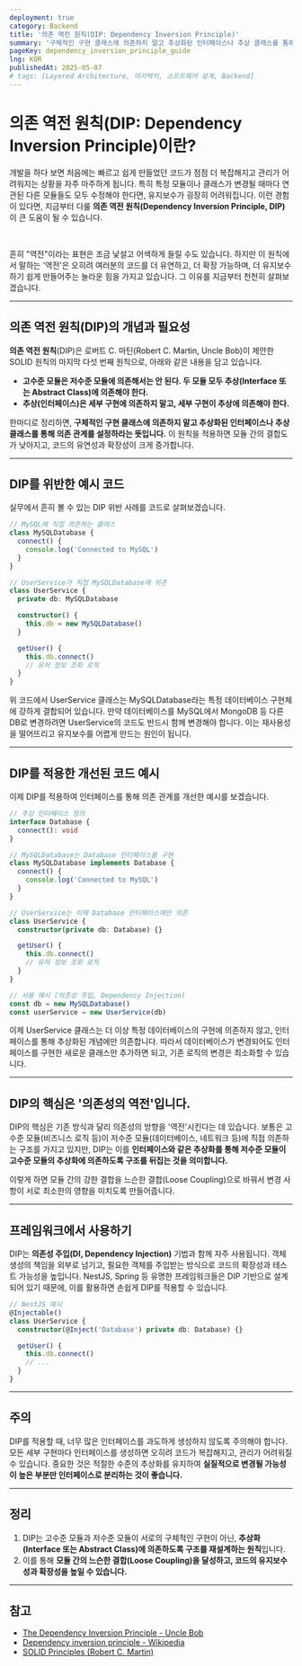```yaml
---
deployment: true
category: Backend
title: '의존 역전 원칙(DIP: Dependency Inversion Principle)'
summary: '구체적인 구현 클래스에 의존하지 말고 추상화된 인터페이스나 추상 클래스를 통해 의존 관계를 설정하라는 뜻인 의존 역전 원칙에 대해 알아봅시다'
pageKey: dependency_inversion_principle_guide
lng: KOR
publishedAt: 2025-05-07
# tags: [Layered Architecture, 아키텍처, 소프트웨어 설계, Backend]
---
```


# 의존 역전 원칙(DIP: Dependency Inversion Principle)이란?

개발을 하다 보면 처음에는 빠르고 쉽게 만들었던 코드가 점점 더 복잡해지고 관리가 어려워지는 상황을 자주 마주하게 됩니다. 특히 특정 모듈이나 클래스가 변경될 때마다 연관된 다른 모듈들도 모두 수정해야 한다면, 유지보수가 굉장히 어려워집니다. 이런 경험이 있다면, 지금부터 다룰 **의존 역전 원칙(Dependency Inversion Principle, DIP)** 이 큰 도움이 될 수 있습니다.

<br />

흔히 "역전"이라는 표현은 조금 낯설고 어색하게 들릴 수도 있습니다. 하지만 이 원칙에서 말하는 '역전'은 오히려 여러분의 코드를 더 유연하고, 더 확장 가능하며, 더 유지보수하기 쉽게 만들어주는 놀라운 힘을 가지고 있습니다. 그 이유를 지금부터 천천히 살펴보겠습니다.

---

## 의존 역전 원칙(DIP)의 개념과 필요성

**의존 역전 원칙**(DIP)은 로버트 C. 마틴(Robert C. Martin, Uncle Bob)이 제안한 SOLID 원칙의 마지막 다섯 번째 원칙으로, 아래와 같은 내용을 담고 있습니다.

- **고수준 모듈은 저수준 모듈에 의존해서는 안 된다. 두 모듈 모두 추상(Interface 또는 Abstract Class)에 의존해야 한다.**
- **추상(인터페이스)은 세부 구현에 의존하지 말고, 세부 구현이 추상에 의존해야 한다.**

한마디로 정리하면, **구체적인 구현 클래스에 의존하지 말고 추상화된 인터페이스나 추상 클래스를 통해 의존 관계를 설정하라는 뜻입니다.** 이 원칙을 적용하면 모듈 간의 결합도가 낮아지고, 코드의 유연성과 확장성이 크게 증가합니다.

---

## DIP를 위반한 예시 코드

실무에서 흔히 볼 수 있는 DIP 위반 사례를 코드로 살펴보겠습니다.

```typescript title="dip" showLineNumbers
// MySQL에 직접 의존하는 클래스
class MySQLDatabase {
  connect() {
    console.log('Connected to MySQL')
  }
}

// UserService가 직접 MySQLDatabase에 의존
class UserService {
  private db: MySQLDatabase

  constructor() {
    this.db = new MySQLDatabase()
  }

  getUser() {
    this.db.connect()
    // 유저 정보 조회 로직
  }
}
```

위 코드에서 <codeline>UserService</codeline> 클래스는 MySQLDatabase라는 특정 데이터베이스 구현체에 강하게 결합되어 있습니다. 만약 데이터베이스를 MySQL에서 MongoDB 등 다른 DB로 변경하려면 <codeline>UserService</codeline>의 코드도 반드시 함께 변경해야 합니다. 이는 재사용성을 떨어뜨리고 유지보수를 어렵게 만드는 원인이 됩니다.

---

## DIP를 적용한 개선된 코드 예시

이제 DIP를 적용하여 인터페이스를 통해 의존 관계를 개선한 예시를 보겠습니다.

```typescript title="dip" showLineNumbers
// 추상 인터페이스 정의
interface Database {
  connect(): void
}

// MySQLDatabase는 Database 인터페이스를 구현
class MySQLDatabase implements Database {
  connect() {
    console.log('Connected to MySQL')
  }
}

// UserService는 이제 Database 인터페이스에만 의존
class UserService {
  constructor(private db: Database) {}

  getUser() {
    this.db.connect()
    // 유저 정보 조회 로직
  }
}

// 사용 예시 (의존성 주입, Dependency Injection)
const db = new MySQLDatabase()
const userService = new UserService(db)
```

이제 <codeline>UserService</codeline> 클래스는 더 이상 특정 데이터베이스의 구현에 의존하지 않고, 인터페이스를 통해 추상화된 개념에만 의존합니다. 따라서 데이터베이스가 변경되어도 인터페이스를 구현한 새로운 클래스만 추가하면 되고, 기존 로직의 변경은 최소화할 수 있습니다.

---

## DIP의 핵심은 '의존성의 역전'입니다.

DIP의 핵심은 기존 방식과 달리 의존성의 방향을 '역전'시킨다는 데 있습니다. 보통은 고수준 모듈(비즈니스 로직 등)이 저수준 모듈(데이터베이스, 네트워크 등)에 직접 의존하는 구조를 가지고 있지만, DIP는 이를 **인터페이스와 같은 추상화를 통해 저수준 모듈이 고수준 모듈의 추상화에 의존하도록 구조를 뒤집는 것을 의미합니다.**

이렇게 하면 모듈 간의 강한 결합을 느슨한 결합(Loose Coupling)으로 바꿔서 변경 사항이 서로 최소한의 영향을 미치도록 만들어줍니다.

---

## 프레임워크에서 사용하기

DIP는 **의존성 주입(DI, Dependency Injection)** 기법과 함께 자주 사용됩니다. 객체 생성의 책임을 외부로 넘기고, 필요한 객체를 주입받는 방식으로 코드의 확장성과 테스트 가능성을 높입니다. NestJS, Spring 등 유명한 프레임워크들은 DIP 기반으로 설계되어 있기 때문에, 이를 활용하면 손쉽게 DIP를 적용할 수 있습니다.

```typescript
// NestJS 예시
@Injectable()
class UserService {
  constructor(@Inject('Database') private db: Database) {}

  getUser() {
    this.db.connect()
    // ...
  }
}
```

---

## 주의

DIP를 적용할 때, 너무 많은 인터페이스를 과도하게 생성하지 않도록 주의해야 합니다. 모든 세부 구현마다 인터페이스를 생성하면 오히려 코드가 복잡해지고, 관리가 어려워질 수 있습니다. 중요한 것은 적절한 수준의 추상화를 유지하여 **실질적으로 변경될 가능성이 높은 부분만 인터페이스로 분리하는 것이 좋습니다.**

---

## 정리

1. DIP는 고수준 모듈과 저수준 모듈이 서로의 구체적인 구현이 아닌, **추상화(Interface 또는 Abstract Class)에 의존하도록 구조를 재설계하는 원칙**입니다.
2. 이를 통해 **모듈 간의 느슨한 결합(Loose Coupling)을 달성하고, 코드의 유지보수성과 확장성을 높일 수 있습니다.**

---

## 참고

- [The Dependency Inversion Principle - Uncle Bob](https://blog.cleancoder.com/uncle-bob/2011/05/08/Dependency-Inversion-Principle.html)
- [Dependency inversion principle - Wikipedia](https://en.wikipedia.org/wiki/Dependency_inversion_principle)
- [SOLID Principles (Robert C. Martin)](https://web.archive.org/web/20210413024824/http://butunclebob.com/ArticleS.UncleBob.PrinciplesOfOod)
